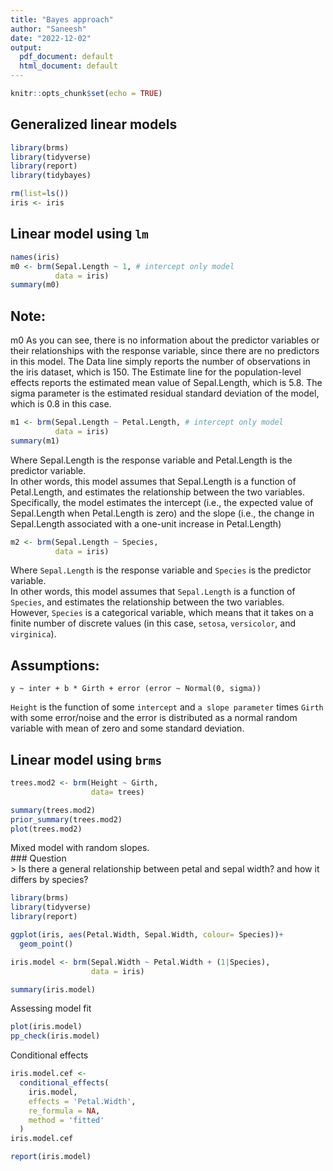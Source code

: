 ```yaml
---
title: "Bayes approach"
author: "Saneesh"
date: "2022-12-02"
output:
  pdf_document: default
  html_document: default
---
```


```r
knitr::opts_chunk$set(echo = TRUE)
```

## Generalized linear models

```r
library(brms)
library(tidyverse)
library(report)
library(tidybayes)
```


```r
rm(list=ls())
iris <- iris
```
## Linear model using `lm`   

```r
names(iris)
m0 <- brm(Sepal.Length ~ 1, # intercept only model
          data = iris)
summary(m0)
```

## Note: 
m0
As you can see, there is no information about the predictor variables or their relationships with the response variable, since there are no predictors in this model. The Data line simply reports the number of observations in the iris dataset, which is 150. The Estimate line for the population-level effects reports the estimated mean value of Sepal.Length, which is 5.8. The sigma parameter is the estimated residual standard deviation of the model, which is 0.8 in this case.

```r
m1 <- brm(Sepal.Length ~ Petal.Length, # intercept only model
          data = iris)
summary(m1)
```

Where Sepal.Length is the response variable and Petal.Length is the predictor variable.  
In other words, this model assumes that Sepal.Length is a function of Petal.Length, and estimates the relationship between the two variables. Specifically, the model estimates the intercept (i.e., the expected value of Sepal.Length when Petal.Length is zero) and the slope (i.e., the change in Sepal.Length associated with a one-unit increase in Petal.Length)  
```r
m2 <- brm(Sepal.Length ~ Species,
          data = iris)
```

Where `Sepal.Length` is the response variable and `Species` is the predictor variable.  
In other words, this model assumes that `Sepal.Length` is a function of `Species`, and estimates the relationship between the two variables. However, `Species` is a categorical variable, which means that it takes on a finite number of discrete values (in this case, `setosa`, `versicolor`, and `virginica`).


## Assumptions:  
 `y ~ inter + b * Girth + error (error ~ Normal(0, sigma))`  
 
 `Height` is the function of some `intercept` and `a slope parameter` times `Girth`  with some error/noise and the error is distributed as a normal random variable with mean of zero and some standard deviation. 
 
## Linear model using `brms`  

```r
trees.mod2 <- brm(Height ~ Girth, 
                  data= trees)

summary(trees.mod2)
prior_summary(trees.mod2)
plot(trees.mod2)
```





Mixed model with random slopes.  
### Question  
> Is there a general relationship between petal and sepal width? and how it differs by species?

```r
library(brms)
library(tidyverse)
library(report)

ggplot(iris, aes(Petal.Width, Sepal.Width, colour= Species))+
  geom_point()

iris.model <- brm(Sepal.Width ~ Petal.Width + (1|Species), 
                  data = iris)

summary(iris.model)

```

Assessing model fit


```r
plot(iris.model)
pp_check(iris.model)
```

Conditional effects

```r
iris.model.cef <-
  conditional_effects(
    iris.model,
    effects = 'Petal.Width',
    re_formula = NA,
    method = 'fitted'
  )
iris.model.cef

report(iris.model)
```


